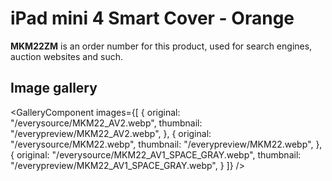
# iPad mini 4 Smart Cover - Orange

<Callout type='info' emoji='👉🏻'>**MKM22ZM** is an order number for this product, used for search engines, auction websites and such.</Callout>

## Image gallery

<GalleryComponent
    images={[
      {
        original: "/everysource/MKM22_AV2.webp",
        thumbnail: "/everypreview/MKM22_AV2.webp",
      },
      {
        original: "/everysource/MKM22.webp",
        thumbnail: "/everypreview/MKM22.webp",
      },
      {
        original: "/everysource/MKM22_AV1_SPACE_GRAY.webp",
        thumbnail: "/everypreview/MKM22_AV1_SPACE_GRAY.webp",
      }
    ]}
  />
